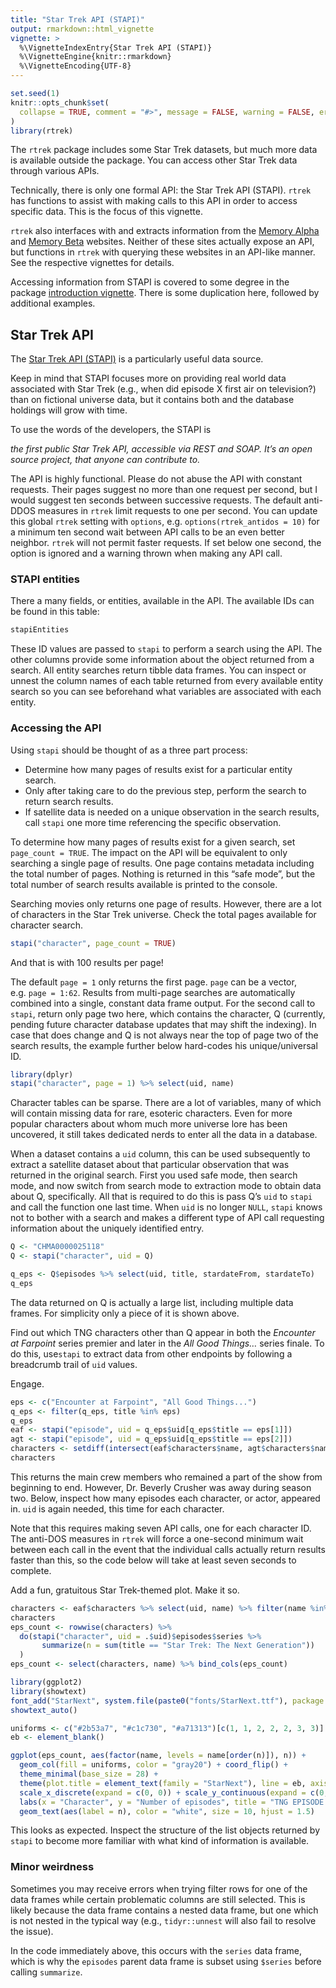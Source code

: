 ```yaml
---
title: "Star Trek API (STAPI)"
output: rmarkdown::html_vignette
vignette: >
  %\VignetteIndexEntry{Star Trek API (STAPI)}
  %\VignetteEngine{knitr::rmarkdown}
  %\VignetteEncoding{UTF-8}
---
```


```r
set.seed(1)
knitr::opts_chunk$set(
  collapse = TRUE, comment = "#>", message = FALSE, warning = FALSE, error = FALSE, tidy = TRUE
)
library(rtrek)
```

The `rtrek` package includes some Star Trek datasets, but much more data is available outside the package. You can access other Star Trek data through various APIs.

Technically, there is only one formal API: the Star Trek API (STAPI). `rtrek` has functions to assist with making calls to this API in order to access specific data. This is the focus of this vignette. 

`rtrek` also interfaces with and extracts information from the [Memory Alpha](http://memory-alpha.wikia.com/) and [Memory Beta](http://memory-beta.wikia.com/) websites. Neither of these sites actually expose an API, but functions in `rtrek` with querying these websites in an API-like manner. See the respective vignettes for details.

Accessing information from STAPI is covered to some degree in the package [introduction vignette](https://leonawicz.github.io/rtrek/articles/rtrek.html). There is some duplication here, followed by additional examples. 

## Star Trek API

The [Star Trek API (STAPI)](http://stapi.co/) is a particularly useful data source. 

Keep in mind that STAPI focuses more on providing real world data associated with Star Trek (e.g., when did episode X first air on television?) than on fictional universe data, but it contains both and the database holdings will grow with time.

To use the words of the developers, the STAPI is

*the first public Star Trek API, accessible via REST and SOAP. It's an open source project, that anyone can contribute to.*

The API is highly functional. Please do not abuse the API with constant requests. Their pages suggest no more than one request per second, but I would suggest ten seconds between successive requests. The default anti-DDOS measures in `rtrek` limit requests to one per second. You can update this global `rtrek` setting with `options`, e.g. `options(rtrek_antidos = 10)` for a minimum ten second wait between API calls to be an even better neighbor. `rtrek` will not permit faster requests. If set below one second, the option is ignored and a warning thrown when making any API call.

### STAPI entities

There a many fields, or entities, available in the API. The available IDs can be found in this table:

```r
stapiEntities
```

These ID values are passed to `stapi` to perform a search using the API. The other columns provide some information about the object returned from a search. All entity searches return tibble data frames. You can inspect or unnest the column names of each table returned from every available entity search so you can see beforehand what variables are associated with each entity.

### Accessing the API

Using `stapi` should be thought of as a three part process:

*    Determine how many pages of results exist for a particular entity search.
*    Only after taking care to do the previous step, perform the search to return search results.
*    If satellite data is needed on a unique observation in the search results, call `stapi` one more time referencing the specific observation.

To determine how many pages of results exist for a given search, set `page_count = TRUE`. The impact on the API will be equivalent to only searching a single page of results. One page contains metadata including the total number of pages. Nothing is returned in this "safe mode", but the total number of search results available is printed to the console.

Searching movies only returns one page of results. However, there are a lot of characters in the Star Trek universe. Check the total pages available for character search.

```r
stapi("character", page_count = TRUE)
```

And that is with 100 results per page!

The default `page = 1` only returns the first page. `page` can be a vector, e.g. `page = 1:62`. Results from multi-page searches are automatically combined into a single, constant data frame output. For the second call to `stapi`, return only page two here, which contains the character, Q (currently, pending future character database updates that may shift the indexing). In case that does change and Q is not always near the top of page two of the search results, the example further below hard-codes his unique/universal ID.

```r
library(dplyr)
stapi("character", page = 1) %>% select(uid, name)
```

Character tables can be sparse. There are a lot of variables, many of which will contain missing data for rare, esoteric characters. Even for more popular characters about whom much more universe lore has been uncovered, it still takes dedicated nerds to enter all the data in a database.

When a dataset contains a `uid` column, this can be used subsequently to extract a satellite dataset about that particular observation that was returned in the original search. First you used safe mode, then search mode, and now switch from search mode to extraction mode to obtain data about Q, specifically. All that is required to do this is pass Q's `uid` to `stapi` and call the function one last time. When `uid` is no longer `NULL`, `stapi` knows not to bother with a search and makes a different type of API call requesting information about the uniquely identified entry.

```r
Q <- "CHMA0000025118"
Q <- stapi("character", uid = Q)

q_eps <- Q$episodes %>% select(uid, title, stardateFrom, stardateTo)
q_eps
```
The data returned on Q is actually a large list, including multiple data frames. For simplicity only a piece of it is shown above.

Find out which TNG characters other than Q appear in both the *Encounter at Farpoint* series premier and later in the *All Good Things...* series finale. To do this, use`stapi` to extract data from other endpoints by following a breadcrumb trail of `uid` values.

Engage.

```r
eps <- c("Encounter at Farpoint", "All Good Things...")
q_eps <- filter(q_eps, title %in% eps)
q_eps
eaf <- stapi("episode", uid = q_eps$uid[q_eps$title == eps[1]])
agt <- stapi("episode", uid = q_eps$uid[q_eps$title == eps[2]])
characters <- setdiff(intersect(eaf$characters$name, agt$characters$name), "Q")
characters
```

This returns the main crew members who remained a part of the show from beginning to end. However, Dr. Beverly Crusher was away during season two. Below, inspect how many episodes each character, or actor, appeared in. `uid` is again needed, this time for each character.

Note that this requires making seven API calls, one for each character ID. The anti-DOS measures in `rtrek` will force a one-second minimum wait between each call in the event that the individual calls actually return results faster than this, so the code below will take at least seven seconds to complete.

Add a fun, gratuitous Star Trek-themed plot. Make it so.

```r
characters <- eaf$characters %>% select(uid, name) %>% filter(name %in% characters)
characters
eps_count <- rowwise(characters) %>% 
  do(stapi("character", uid = .$uid)$episodes$series %>% 
       summarize(n = sum(title == "Star Trek: The Next Generation"))
  )
eps_count <- select(characters, name) %>% bind_cols(eps_count)

library(ggplot2)
library(showtext)
font_add("StarNext", system.file(paste0("fonts/StarNext.ttf"), package = "trekfont"))
showtext_auto()

uniforms <- c("#2b53a7", "#c1c730", "#a71313")[c(1, 1, 2, 2, 2, 3, 3)]
eb <- element_blank()

ggplot(eps_count, aes(factor(name, levels = name[order(n)]), n)) + 
  geom_col(fill = uniforms, color = "gray20") + coord_flip() + 
  theme_minimal(base_size = 28) + 
  theme(plot.title = element_text(family = "StarNext"), line = eb, axis.text.x = eb) +
  scale_x_discrete(expand = c(0, 0)) + scale_y_continuous(expand = c(0, 0)) +
  labs(x = "Character", y = "Number of episodes", title = "TNG EPISODE APPEARANCES") +
  geom_text(aes(label = n), color = "white", size = 10, hjust = 1.5)
```

This looks as expected. Inspect the structure of the list objects returned by `stapi` to become more familiar with what kind of information is available.

### Minor weirdness

Sometimes you may receive errors when trying filter rows for one of the data frames while certain problematic columns are still selected. This is likely because the data frame contains a nested data frame, but one which is not nested in the typical way (e.g., `tidyr::unnest` will also fail to resolve the issue).

In the code immediately above, this occurs with the `series` data frame, which is why the `episodes` parent data frame is subset using `$series` before calling `summarize`.
